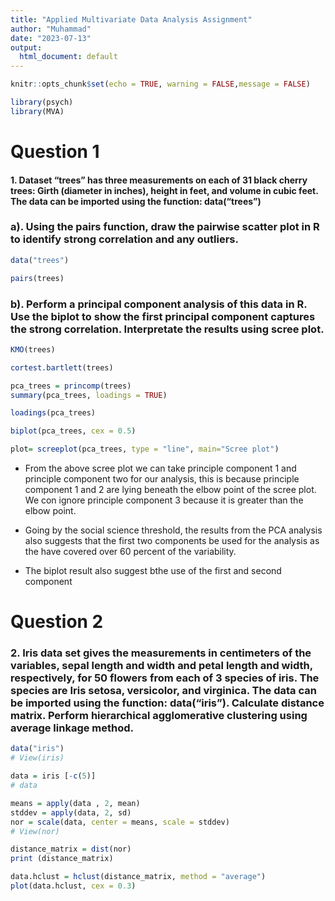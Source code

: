 ---
title: "Applied Multivariate Data Analysis Assignment"
author: "Muhammad"
date: "2023-07-13"
output:
  html_document: default
---

```{r setup, include=FALSE}
knitr::opts_chunk$set(echo = TRUE, warning = FALSE,message = FALSE)
```


```{r loading the packages}
library(psych)
library(MVA)
```


# Question 1

#### 1.	Dataset “trees” has three measurements on each of 31 black cherry trees: Girth (diameter in inches), height in feet, and volume in cubic feet. The data can be imported using the function: data("trees")

### a). Using the pairs function, draw the pairwise scatter plot in R to identify strong correlation and any outliers.

 

```{r loading data}
data("trees")
```


```{r pairwise scatterplot}
pairs(trees)
```

### b). Perform a principal component analysis of this data in R. Use the biplot to show the first principal component captures the strong correlation. Interpretate the results using scree plot.


```{r KMO test}
KMO(trees)
```

```{r Bartletts sphericity test}
cortest.bartlett(trees)
```
```{r principal component analysis}
pca_trees = princomp(trees)
summary(pca_trees, loadings = TRUE)

```
```{r loadings of the PCA}
loadings(pca_trees)
```


```{r biplot of the PCA}
biplot(pca_trees, cex = 0.5)

```


```{r screeplot of the PCA}
plot= screeplot(pca_trees, type = "line", main="Scree plot")
```

* From the above scree plot we can take  principle component 1 and principle component two for our analysis, this is because principle component 1 and 2 are lying beneath the elbow point of the scree plot. We con ignore principle component 3 because it is greater than the elbow point.

* Going by the social science threshold, the results from the PCA analysis also suggests that the first two components be used for the analysis as the have covered over 60 percent of the variability.

* The biplot result also suggest bthe use of the first and second component


# Question 2

### 2.	Iris data set gives the measurements in centimeters of the variables, sepal length and width and petal length and width, respectively, for 50 flowers from each of 3 species of iris. The species are Iris setosa, versicolor, and virginica. The data can be imported using the function: data("iris"). Calculate distance matrix. Perform hierarchical agglomerative clustering using average linkage method. 


```{r loading iris data}
data("iris")
# View(iris)
```


```{r normalizing the data (I)}
data = iris [-c(5)]
# data

```

```{r normalizing the data (II)}
means = apply(data , 2, mean)
stddev = apply(data, 2, sd)
nor = scale(data, center = means, scale = stddev)
# View(nor)
```


```{r the distance matrix}
distance_matrix = dist(nor)
print (distance_matrix)
```




```{r heirarchical agglomerative clustering using average linkage method}
data.hclust = hclust(distance_matrix, method = "average")
plot(data.hclust, cex = 0.3)
```


